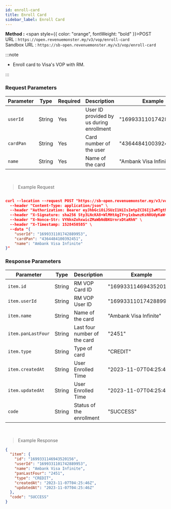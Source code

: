 ```yaml
---
id: enroll-card
title: Enroll Card
sidebar_label: Enroll Card
---
```



**Method :** <span style={{ color: "orange", fontWeight: "bold" }}>POST</span><br/>
URL : `https://open.revenuemonster.my/v3/vop/enroll-card`<br/>
Sandbox URL : `https://sb-open.revenuemonster.my/v3/vop/enroll-card`

:::note

- Enroll card to Visa's VOP with RM.

:::

### Request Parameters

| Parameter | Type   | Required | Description                              | Example                |
| --------- | ------ | -------- | ---------------------------------------- | ---------------------- |
| `userId`  | String | Yes      | User ID provided by us during enrollment | "1699331101742889953"  |
| `cardPan` | String | Yes      | Card number of the user                  | "4364484100392451"     |
| `name`    | String | Yes      | Name of the card                         | "Ambank Visa Infinite" |

<br />

> Example Request

```json

curl --location --request POST "https://sb-open.revenuemonster.my/v3/vop/enroll-card" \
  --header "Content-Type: application/json" \
  --header "Authorization: Bearer eyJhbGciOiJSUzI1NiIsImtpZCI6IjIwMTgtMDMtMTMiLCJ0eXAiOiJKV1QifQ.eyJhdWQiOlsiKiJdLCJleHAiOjE1MjE2MjkyNTYsImlhdCI6MTUyMTYyMjA1NywiaXNzIjoiaHR0cHM6Ly9zYi1vYXV0aC5yZXZlbnVlbW9uc3Rlci5teSIsImp0aSI6IkVod0tFRTlCZFhSb1FXTmpaWE56Vkc5clpXNFF5cmYza3EzTDY4QnoiLCJuYmYiOjE1MjE2MjIwNTcsInN1YiI6IkVoUUtDRTFsY21Ob1lXNTBFSlhWemQzd3JhcVRPUklRQ2dSVmMyVnlFSXlKcUl6dnlNUFZjUSJ9.dJknY9MZHLNrKx1p7gZxS0_oA3uXLWplDU1r1dpwxIbmdB6yw4tQBTXKlWArDfKLlBDn6v22_gT5Px7sdCMj7e5M9eRoJoMnoPnslgYpmJJ5kjqAbKU7dUxKb1OzFLrvmtSK9r-FRLVtMFHioWYpwgSvSPBgZ6lAYkUyDzH7aKadFYtQcBuJR0hlq2CXtP0mzbHOeu2q6giONf3E5-XqS8lLRtuHPAbJ7_YFwo0Oe2zc6h05IOocmx_NvBVPfDBnuygTU063h70Q987MYeGDV_Os4N6N_I4b-GoHprEPtmntB1RJPrFrY28hvvoUfDHXHZVXT1GlrsozrkWV4EjbTw" \
  --header "X-Signature: sha256 Sty3LNcKA8+WlMHtAgIY+y1xbwnzKsN0UdyKaW+yYIgcTkBAtF7G5Lx251qQITURJ4wiXPDODxhs1nFVmBBing==" \
  --header "X-Nonce-Str: VYNknZohxwicZMaWbNdBKUrnrxDtaRhN" \
  --header "X-Timestamp: 1528450585" \
  --data "{
    "userId": "1699331101742889953",
    "cardPan": "4364484100392451",
    "name": "Ambank Visa Infinite"
}"
```

### Response Parameters

| Parameter          | Type   | Description                  | Example                |
| ------------------ | ------ | ---------------------------- | ---------------------- |
| `item.id`          | String | RM VOP Card ID               | "1699331146943520156"  |
| `item.userId`      | String | RM VOP User ID               | "1699331101742889953"  |
| `item.name`        | String | Name of the card             | "Ambank Visa Infinite" |
| `item.panLastFour` | String | Last four number of the card | "2451"                 |
| `item.type`        | String | Type of card                 | "CREDIT"               |
| `item.createdAt`   | String | User Enrolled Time           | "2023-11-07T04:25:46Z" |
| `item.updatedAt`   | String | User Enrolled Time           | "2023-11-07T04:25:46Z" |
| `code`             | String | Status of the enrollment     | "SUCCESS"              |

<br />

> Example Response

```json
{
  "item": {
    "id": "1699331146943520156",
    "userId": "1699331101742889953",
    "name": "Ambank Visa Infinite",
    "panLastFour": "2451",
    "type": "CREDIT",
    "createdAt": "2023-11-07T04:25:46Z",
    "updatedAt": "2023-11-07T04:25:46Z"
  },
  "code": "SUCCESS"
}
```
